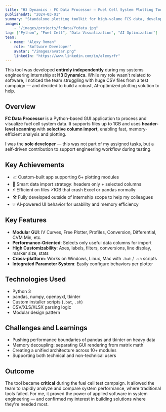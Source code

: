 ```yaml
---
title: "H3 Dynamics - FC Data Processor – Fuel Cell System Plotting Toolkit"
publishedAt: "2024-03-01"
summary: "Standalone plotting toolkit for high-volume FCS data, developed independently during a systems engineering internship"
images:
    - "/images/projects/fcdata/fcdata.jpg"
tag: ["Python", "Fuel Cell", "Data Visualization", "AI Optimization"]
team:
  - name: "Alexy Roman"
    role: "Software Developer"
    avatar: "/images/avatar.png"
    linkedIn: "https://www.linkedin.com/in/alexyrfr"
---
```


This tool was developed **entirely independently** during my systems engineering internship at **H3 Dynamics**. While my role wasn't related to software, I noticed the team struggling with huge CSV files from a test campaign — and decided to build a robust, AI-optimized plotting solution to help.

## Overview

**FC Data Processor** is a Python-based GUI application to process and visualize fuel cell system data. It supports files up to 1GB and uses **header-level scanning** with **selective column import**, enabling fast, memory-efficient analysis and plotting.

I was the **sole developer** — this was not part of my assigned tasks, but a self-driven contribution to support engineering workflow during testing.

## Key Achievements

- 📈 Custom-built app supporting 6+ plotting modules
- 🧠 Smart data import strategy: headers only + selected columns
- ⚡ Efficient on files >1GB that crash Excel or pandas normally
- 🛠 Fully developed outside of internship scope to help my colleagues
- 💡 AI-powered UI behavior for usability and memory efficiency

## Key Features

- **Modular GUI**: IV Curves, Free Plotter, Profiles, Conversion, Differential, CVM Min, etc.
- **Performance-Oriented**: Selects only useful data columns for import
- **High Customizability**: Axes, labels, filters, conversions, line display, marker size, stats
- **Cross-platform**: Works on Windows, Linux, Mac with `.bat` / `.sh` scripts
- **Integrated Parameter System**: Easily configure behaviors per plotter

## Technologies Used

- Python 3
- pandas, numpy, openpyxl, tkinter
- Custom installer scripts (`.bat`, `.sh`)
- CSV/XLS/XLSX parsing logic
- Modular design pattern

## Challenges and Learnings

- Pushing performance boundaries of pandas and tkinter on heavy data
- Memory decoupling: separating GUI rendering from matrix math
- Creating a unified architecture across 10+ modules
- Supporting both technical and non-technical users

## Outcome

The tool became **critical** during the fuel cell test campaign. It allowed the team to rapidly analyze and compare system performance, where traditional tools failed. For me, it proved the power of applied software in system engineering — and confirmed my interest in building solutions where they're needed most.